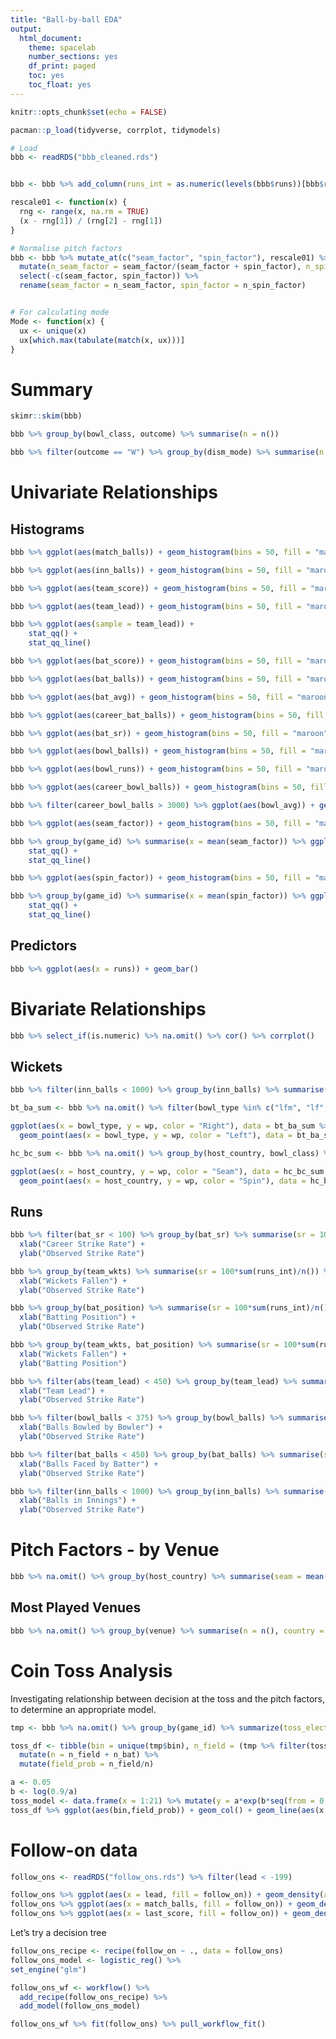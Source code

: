 ```yaml
---
title: "Ball-by-ball EDA"
output:
  html_document:
    theme: spacelab
    number_sections: yes
    df_print: paged
    toc: yes
    toc_float: yes
---
```


```r
knitr::opts_chunk$set(echo = FALSE)

pacman::p_load(tidyverse, corrplot, tidymodels)

# Load
bbb <- readRDS("bbb_cleaned.rds")


bbb <- bbb %>% add_column(runs_int = as.numeric(levels(bbb$runs))[bbb$runs])

rescale01 <- function(x) {
  rng <- range(x, na.rm = TRUE)
  (x - rng[1]) / (rng[2] - rng[1])
}

# Normalise pitch factors
bbb <- bbb %>% mutate_at(c("seam_factor", "spin_factor"), rescale01) %>%
  mutate(n_seam_factor = seam_factor/(seam_factor + spin_factor), n_spin_factor = spin_factor/(seam_factor + spin_factor)) %>% 
  select(-c(seam_factor, spin_factor)) %>%
  rename(seam_factor = n_seam_factor, spin_factor = n_spin_factor)


# For calculating mode
Mode <- function(x) {
  ux <- unique(x)
  ux[which.max(tabulate(match(x, ux)))]
}

```


# Summary
```r
skimr::skim(bbb)
```


```r
bbb %>% group_by(bowl_class, outcome) %>% summarise(n = n())

```


```r
bbb %>% filter(outcome == "W") %>% group_by(dism_mode) %>% summarise(n = n())

```


# Univariate Relationships

## Histograms
```r
bbb %>% ggplot(aes(match_balls)) + geom_histogram(bins = 50, fill = "maroon", colour = "black")
```

```r
bbb %>% ggplot(aes(inn_balls)) + geom_histogram(bins = 50, fill = "maroon", colour = "black")
```


```r
bbb %>% ggplot(aes(team_score)) + geom_histogram(bins = 50, fill = "maroon", colour = "black")
```

```r
bbb %>% ggplot(aes(team_lead)) + geom_histogram(bins = 50, fill = "maroon", colour = "black")
```
```r
bbb %>% ggplot(aes(sample = team_lead)) +
    stat_qq() +
    stat_qq_line()

```



```r
bbb %>% ggplot(aes(bat_score)) + geom_histogram(bins = 50, fill = "maroon", colour = "black")
```


```r
bbb %>% ggplot(aes(bat_balls)) + geom_histogram(bins = 50, fill = "maroon", colour = "black")
```


```r
bbb %>% ggplot(aes(bat_avg)) + geom_histogram(bins = 50, fill = "maroon", colour = "black")
```

```r
bbb %>% ggplot(aes(career_bat_balls)) + geom_histogram(bins = 50, fill = "maroon", colour = "black")
```


```r
bbb %>% ggplot(aes(bat_sr)) + geom_histogram(bins = 50, fill = "maroon", colour = "black")
```

```r
bbb %>% ggplot(aes(bowl_balls)) + geom_histogram(bins = 50, fill = "maroon", colour = "black")
```


```r
bbb %>% ggplot(aes(bowl_runs)) + geom_histogram(bins = 50, fill = "maroon", colour = "black")
```

```r
bbb %>% ggplot(aes(career_bowl_balls)) + geom_histogram(bins = 50, fill = "maroon", colour = "black")
```

```r
bbb %>% filter(career_bowl_balls > 3000) %>% ggplot(aes(bowl_avg)) + geom_histogram(bins = 50, fill = "maroon", colour = "black")
```

```r
bbb %>% ggplot(aes(seam_factor)) + geom_histogram(bins = 50, fill = "maroon", colour = "black")
```

```r
bbb %>% group_by(game_id) %>% summarise(x = mean(seam_factor)) %>% ggplot(aes(sample = x)) +
    stat_qq() +
    stat_qq_line()

```




```r
bbb %>% ggplot(aes(spin_factor)) + geom_histogram(bins = 50, fill = "maroon", colour = "black")
```

```r
bbb %>% group_by(game_id) %>% summarise(x = mean(spin_factor)) %>% ggplot(aes(sample = x)) +
    stat_qq() +
    stat_qq_line()

```



## Predictors
```r
bbb %>% ggplot(aes(x = runs)) + geom_bar()
```




# Bivariate Relationships
```r
bbb %>% select_if(is.numeric) %>% na.omit() %>% cor() %>% corrplot()
```


## Wickets
```r
bbb %>% filter(inn_balls < 1000) %>% group_by(inn_balls) %>% summarise(wp = length(is_wkt[is_wkt == "W"])/n()) %>% ggplot(aes(x = inn_balls, y = wp)) + geom_point()

```



```r
bt_ba_sum <- bbb %>% na.omit() %>% filter(bowl_type %in% c("lfm", "lf", "lo", "rfm", "rf", "rls", "rob")) %>% group_by(bowl_type, bat_arm) %>% summarise(wp = mean(as.integer(is_wkt))/n())

ggplot(aes(x = bowl_type, y = wp, color = "Right"), data = bt_ba_sum %>% filter(bat_arm == "Right-hand bat")) + geom_point() +
  geom_point(aes(x = bowl_type, y = wp, color = "Left"), data = bt_ba_sum %>% filter(bat_arm == "Left-hand bat"))

```

```r
hc_bc_sum <- bbb %>% na.omit() %>% group_by(host_country, bowl_class) %>% summarise(wc = sum(as.integer(is_wkt[is_wkt == "W"]) - 1), n = n()) %>% mutate(wp = wc/n)

ggplot(aes(x = host_country, y = wp, color = "Seam"), data = hc_bc_sum %>% filter(bowl_class == "seam")) + geom_point() +
  geom_point(aes(x = host_country, y = wp, color = "Spin"), data = hc_bc_sum %>% filter(bowl_class == "spin"))

```


## Runs
```r
bbb %>% filter(bat_sr < 100) %>% group_by(bat_sr) %>% summarise(sr = 100*sum(runs_int)/n()) %>% ggplot(aes(x = bat_sr, y = sr)) + geom_point() +
  xlab("Career Strike Rate") +
  ylab("Observed Strike Rate")

```


```r
bbb %>% group_by(team_wkts) %>% summarise(sr = 100*sum(runs_int)/n()) %>% ggplot(aes(x = team_wkts, y = sr)) + geom_point() +
  xlab("Wickets Fallen") +
  ylab("Observed Strike Rate")

```

```r
bbb %>% group_by(bat_position) %>% summarise(sr = 100*sum(runs_int)/n()) %>% ggplot(aes(x = bat_position, y = sr)) + geom_point() +
  xlab("Batting Position") +
  ylab("Observed Strike Rate")

```



```r
bbb %>% group_by(team_wkts, bat_position) %>% summarise(sr = 100*sum(runs_int)/n()) %>% ggplot(aes(x = team_wkts, y = bat_position, color = sr, size = sr)) + geom_point() +
  xlab("Wickets Fallen") +
  ylab("Batting Position")

```



```r
bbb %>% filter(abs(team_lead) < 450) %>% group_by(team_lead) %>% summarise(sr = 100*sum(runs_int)/n()) %>% ggplot(aes(x = team_lead, y = sr)) + geom_point() +
  xlab("Team Lead") +
  ylab("Observed Strike Rate")

```


```r
bbb %>% filter(bowl_balls < 375) %>% group_by(bowl_balls) %>% summarise(sr = 100*sum(runs_int)/n()) %>% ggplot(aes(x = bowl_balls, y = sr)) + geom_point() +
  xlab("Balls Bowled by Bowler") +
  ylab("Observed Strike Rate")

```



```r
bbb %>% filter(bat_balls < 450) %>% group_by(bat_balls) %>% summarise(sr = 100*sum(runs_int)/n()) %>% ggplot(aes(x = bat_balls, y = sr)) + geom_point() +
  xlab("Balls Faced by Batter") +
  ylab("Observed Strike Rate")

```

```r
bbb %>% filter(inn_balls < 1000) %>% group_by(inn_balls) %>% summarise(sr = 100*sum(runs_int)/n()) %>% ggplot(aes(x = inn_balls, y = sr)) + geom_point() +
  xlab("Balls in Innings") +
  ylab("Observed Strike Rate")

```




# Pitch Factors - by Venue
```r
bbb %>% na.omit() %>% group_by(host_country) %>% summarise(seam = mean(seam_factor), spin = mean(spin_factor)) %>% ggplot(aes(host_country, seam, color = 'Seam Factor')) + geom_point(color = 'red') + geom_point(aes(y = spin), color = 'blue')

```

## Most Played Venues
```r
bbb %>% na.omit() %>% group_by(venue) %>% summarise(n = n(), country = Mode(host_country), seam = mean(seam_factor), spin = mean(spin_factor))
```




# Coin Toss Analysis
Investigating relationship between decision at the toss and the pitch factors, to determine an appropriate model.
```r
tmp <- bbb %>% na.omit() %>% group_by(game_id) %>% summarize(toss_elect = first(toss_elect), seam_factor = mean(seam_factor), spin_factor = mean(spin_factor)) %>% mutate(bin = cut(seam_factor, breaks = seq(from = 0, to = 1, by = 0.05))) %>% group_by(bin,toss_elect, .drop = FALSE) %>% summarise(n = n())

toss_df <- tibble(bin = unique(tmp$bin), n_field = (tmp %>% filter(toss_elect == "field"))$n, n_bat = (tmp %>% filter(toss_elect == "bat"))$n) %>%
  mutate(n = n_field + n_bat) %>% 
  mutate(field_prob = n_field/n)

a <- 0.05
b <- log(0.9/a)
toss_model <- data.frame(x = 1:21) %>% mutate(y = a*exp(b*seq(from = 0, to = 1, by = 0.05)))
toss_df %>% ggplot(aes(bin,field_prob)) + geom_col() + geom_line(aes(x,y), data = toss_model)

```




# Follow-on data
```r
follow_ons <- readRDS("follow_ons.rds") %>% filter(lead < -199)

```

```r
follow_ons %>% ggplot(aes(x = lead, fill = follow_on)) + geom_density(alpha = 0.2)
follow_ons %>% ggplot(aes(x = match_balls, fill = follow_on)) + geom_density(alpha = 0.2)
follow_ons %>% ggplot(aes(x = last_score, fill = follow_on)) + geom_density(alpha = 0.2)
```


Let's try a decision tree
```r
follow_ons_recipe <- recipe(follow_on ~ ., data = follow_ons)
follow_ons_model <- logistic_reg() %>%
set_engine("glm")

follow_ons_wf <- workflow() %>% 
  add_recipe(follow_ons_recipe) %>% 
  add_model(follow_ons_model)

follow_ons_wf %>% fit(follow_ons) %>% pull_workflow_fit()
```




